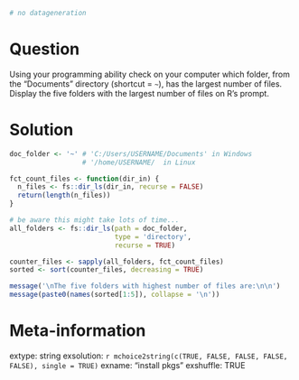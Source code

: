 ```r
# no datageneration

```

Question
========

Using your programming ability check on your computer which folder, from the "Documents" directory (shortcut = `~`), has the largest number of files. Display the five folders with the largest number of files on R's prompt.


Solution
================

```r
doc_folder <- '~' # 'C:/Users/USERNAME/Documents' in Windows
                  # '/home/USERNAME/  in Linux

fct_count_files <- function(dir_in) {
  n_files <- fs::dir_ls(dir_in, recurse = FALSE)
  return(length(n_files))
}

# be aware this might take lots of time...
all_folders <- fs::dir_ls(path = doc_folder, 
                          type = 'directory', 
                          recurse = TRUE)

counter_files <- sapply(all_folders, fct_count_files)
sorted <- sort(counter_files, decreasing = TRUE)

message('\nThe five folders with highest number of files are:\n\n')
message(paste0(names(sorted[1:5]), collapse = '\n'))
```


Meta-information
================
extype: string
exsolution: `r mchoice2string(c(TRUE, FALSE, FALSE, FALSE, FALSE), single = TRUE)`
exname: "install pkgs"
exshuffle: TRUE

